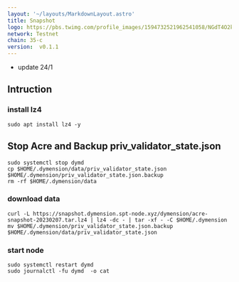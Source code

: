```yaml
---
layout: '~/layouts/MarkdownLayout.astro'
title: Snapshot
logo: https://pbs.twimg.com/profile_images/1594732521962541058/NGdT4O2k_400x400.jpg
network: Testnet
chain: 35-c
version:  v0.1.1
---
```

- update 24/1

## Intruction

### install lz4
```
sudo apt install lz4 -y
```
## Stop Acre and Backup priv_validator_state.json
```
sudo systemctl stop dymd 
cp $HOME/.dymension/data/priv_validator_state.json $HOME/.dymension/priv_validator_state.json.backup
rm -rf $HOME/.dymension/data
```

### download data

```
curl -L https://snapshot.dymension.spt-node.xyz/dymension/acre-snapshot-20230207.tar.lz4 | lz4 -dc - | tar -xf - -C $HOME/.dymension
mv $HOME/.dymension/priv_validator_state.json.backup $HOME/.dymension/data/priv_validator_state.json
```

### start node

```
sudo systemctl restart dymd 
sudo journalctl -fu dymd  -o cat
```
